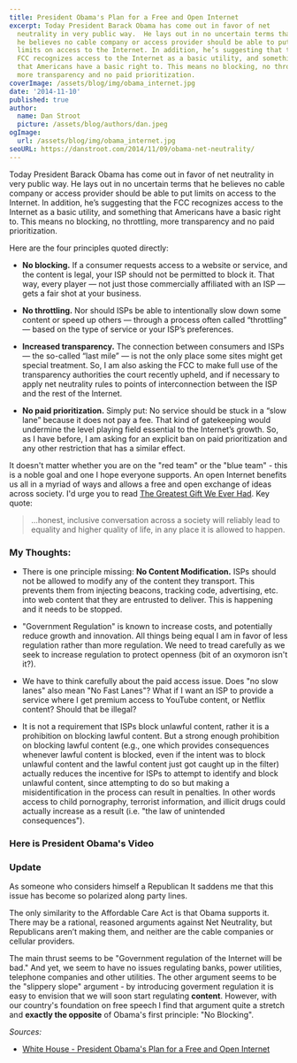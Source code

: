 ```yaml
---
title: President Obama's Plan for a Free and Open Internet
excerpt: Today President Barack Obama has come out in favor of net
  neutrality in very public way.  He lays out in no uncertain terms that
  he believes no cable company or access provider should be able to put
  limits on access to the Internet. In addition, he’s suggesting that the
  FCC recognizes access to the Internet as a basic utility, and something
  that Americans have a basic right to. This means no blocking, no throttling,
  more transparency and no paid prioritization.
coverImage: /assets/blog/img/obama_internet.jpg
date: '2014-11-10'
published: true
author:
  name: Dan Stroot
  picture: /assets/blog/authors/dan.jpeg
ogImage:
  url: /assets/blog/img/obama_internet.jpg
seoURL: https://danstroot.com/2014/11/09/obama-net-neutrality/
---
```


Today President Barack Obama has come out in favor of net neutrality in very public way. He lays out in no uncertain terms that he believes no cable company or access provider should be able to put limits on access to the Internet. In addition, he’s suggesting that the FCC recognizes access to the Internet as a basic utility, and something that Americans have a basic right to. This means no blocking, no throttling, more transparency and no paid prioritization.

Here are the four principles quoted directly:

- **No blocking.** If a consumer requests access to a website or service, and the content is legal, your ISP should not be permitted to block it. That way, every player — not just those commercially affiliated with an ISP — gets a fair shot at your business.

- **No throttling.** Nor should ISPs be able to intentionally slow down some content or speed up others — through a process often called “throttling” — based on the type of service or your ISP’s preferences.

- **Increased transparency.** The connection between consumers and ISPs — the so-called “last mile” — is not the only place some sites might get special treatment. So, I am also asking the FCC to make full use of the transparency authorities the court recently upheld, and if necessary to apply net neutrality rules to points of interconnection between the ISP and the rest of the Internet.

- **No paid prioritization.** Simply put: No service should be stuck in a “slow lane” because it does not pay a fee. That kind of gatekeeping would undermine the level playing field essential to the Internet’s growth. So, as I have before, I am asking for an explicit ban on paid prioritization and any other restriction that has a similar effect.

It doesn't matter whether you are on the "red team" or the "blue team" - this is a noble goal and one I hope everyone supports. An open Internet benefits us all in a myriad of ways and allows a free and open exchange of ideas across society. I'd urge you to read [The Greatest Gift We Ever Had](http://www.raptitude.com/2014/11/the-gift/). Key quote:

> ...honest, inclusive conversation across a society will reliably lead to equality and higher quality of life, in any place it is allowed to happen.

### My Thoughts:

- There is one principle missing: **No Content Modification.** ISPs should not be allowed to modify any of the content they transport. This prevents them from injecting beacons, tracking code, advertising, etc. into web content that they are entrusted to deliver. This is happening and it needs to be stopped.

- "Government Regulation" is known to increase costs, and potentially reduce growth and innovation. All things being equal I am in favor of less regulation rather than more regulation. We need to tread carefully as we seek to increase regulation to protect openness (bit of an oxymoron isn't it?).

- We have to think carefully about the paid access issue. Does "no slow lanes" also mean "No Fast Lanes"? What if I want an ISP to provide a service where I get premium access to YouTube content, or Netflix content? Should that be illegal?

- It is not a requirement that ISPs block unlawful content, rather it is a prohibition on blocking lawful content. But a strong enough prohibition on blocking lawful content (e.g., one which provides consequences whenever lawful content is blocked, even if the intent was to block unlawful content and the lawful content just got caught up in the filter) actually reduces the incentive for ISPs to attempt to identify and block unlawful content, since attempting to do so but making a misidentification in the process can result in penalties. In other words access to child pornography, terrorist information, and illicit drugs could actually increase as a result (i.e. "the law of unintended consequences").

### Here is President Obama's Video

<YouTube link="https://youtu.be/uKcjQPVwfDk" />

### Update

As someone who considers himself a Republican It saddens me that this issue has become so polarized along party lines.

<CustomTweet id="531834493922189313" />

The only similarity to the Affordable Care Act is that Obama supports it. There may be a rational, reasoned arguments against Net Neutrality, but Republicans aren’t making them, and neither are the cable companies or cellular providers.

The main thrust seems to be "Government regulation of the Internet will be bad." And yet, we seem to have no issues regulating banks, power utilities, telephone companies and other utilities. The other argument seems to be the "slippery slope" argument - by introducing goverment regulation it is easy to envision that we will soon start regulating **content**. However, with our country's foundation on free speech I find that argument quite a stretch and **exactly the opposite** of Obama's first principle: "No Blocking".

_Sources:_

- [White House - President Obama's Plan for a Free and Open Internet](http://www.whitehouse.gov/net-neutrality)
